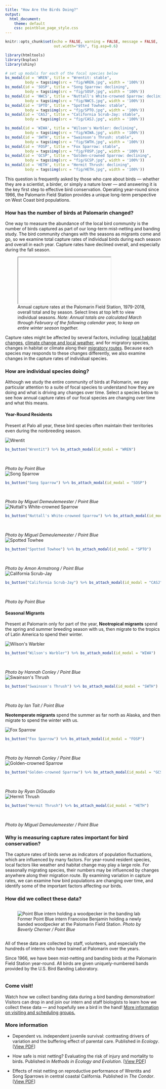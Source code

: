 ```yaml
---
title: "How Are the Birds Doing?"
output: 
  html_document:
    theme: default
    css: pointblue_page_style.css
---
```


```r
knitr::opts_chunk$set(echo = FALSE, warning = FALSE, message = FALSE, 
                      out.width="95%", fig.asp=0.6)

library(htmltools)
library(bsplus)
library(shiny)

# set up modals for each of the focal species below
bs_modal(id = 'WREN', title = "Wrentit: stable", 
         body = tags$img(src = "fig/WREN.jpg", width = '100%'))
bs_modal(id = 'SOSP', title = "Song Sparrow: declining", 
         body = tags$img(src = "fig/SOSP.jpg", width = '100%'))
bs_modal(id = 'NWCS', title = "Nuttall's White-crowned Sparrow: declining", 
         body = tags$img(src = "fig/NWCS.jpg", width = '100%'))
bs_modal(id = 'SPTO', title = "Spotted Towhee: stable", 
         body = tags$img(src = "fig/SPTO.jpg", width = '100%'))
bs_modal(id = 'CASJ', title = "California Scrub-Jay: stable", 
         body = tags$img(src = "fig/CASJ.jpg", width = '100%'))

bs_modal(id = 'WIWA', title = "Wilson's Warbler: declining", 
         body = tags$img(src = "fig/WIWA.jpg", width = '100%'))
bs_modal(id = 'SWTH', title = "Swainson's Thrush: stable", 
         body = tags$img(src = "fig/SWTH.jpg", width = '100%'))
bs_modal(id = 'FOSP', title = "Fox Sparrow: stable", 
         body = tags$img(src = "fig/FOSP.jpg", width = '100%'))
bs_modal(id = 'GCSP', title = "Golden-crowned Sparrow: declining", 
         body = tags$img(src = "fig/GCSP.jpg", width = '100%'))
bs_modal(id = 'HETH', title = "Hermit Thrush: declining", 
         body = tags$img(src = "fig/HETH.jpg", width = '100%'))
```

This question is frequently asked by those who care about birds &mdash; whether they are a scientist, a birder, or simply a nature lover &mdash; and answering it is the key first step to effective bird conservation. Operating year-round since 1966, the Palomarin Field Station provides a unique long-term perspective on West Coast bird populations. 

### How has the number of birds at Palomarin changed?

One way to measure the abundance of the local bird community is the number of birds captured as part of our long-term mist-netting and banding study. The bird community changes with the seasons as migrants come and go, so we examine total capture rates of individual birds during each season and overall in each year. Capture rates have declined overall, and especially during the fall season.  
<figure>
<iframe src="widget/graph_total_capturestats.html"></iframe>
<figcaption>
Annual capture rates at the Palomarin Field Station, 1979-2018, overall total and by season. Select lines at top left to view individual seasons. *Note: Annual totals are calculated March through February of the following calendar year, to keep an entire winter season together.*
</figcaption>
</figure>

Capture rates might be affected by several factors, including: [local habitat changes](habitat.html), [climate change and local weather](climate.html), and for migratory species, changes in habitat or climate along their [migratory routes](connections.html). Because each species may responds to these changes differently, we also examine changes in the capture rates of individual species.  

### How are individual species doing?
Although we study the entire community of birds at Palomarin, we pay particular attention to a suite of focal species to understand how they are doing and what is driving any changes over time. Select a species below to see how annual capture rates of our focal species are changing over time and what this means. 

#### Year-Round Residents
Present at Palo all year, these bird species often maintain their territories even during the nonbreeding season. 

<div class="row">
<div class="column5">
![](../images/birds/WREN.png "Wrentit"){#birds}
<figcaption>
```r
bs_button("Wrentit") %>% bs_attach_modal(id_modal = "WREN")
```
<br>
  
*Photo by Point Blue*
</figcaption>
</div>
<div class="column5">
![](../images/birds/SOSP.png "Song Sparrow"){#birds}
<figcaption>
```r
bs_button("Song Sparrow") %>% bs_attach_modal(id_modal = "SOSP")
```
<br>
  
*Photo by Miguel Demeulemeester / Point Blue*
</figcaption>
</div>
<div class="column5">
![](../images/birds/NWCS.png "Nuttall's White-crowned Sparrow"){#birds}
<figcaption>
```r
bs_button("Nuttall's White-crowned Sparrow") %>% bs_attach_modal(id_modal = "NWCS")
```
<br>
  
*Photo by Miguel Demeulemeester / Point Blue*
</figcaption>
</div>
<div class="column5">
![](../images/birds/SPTO.png "Spotted Towhee"){#birds}
<figcaption>
```r
bs_button("Spotted Towhee") %>% bs_attach_modal(id_modal = "SPTO")
```
<br>
  
*Photo by Amon Armstrong / Point Blue*
</figcaption>
</div>
<div class="column5">
![](../images/birds/CASJ.png "California Scrub-Jay"){#birds}
<figcaption>
```r
bs_button("California Scrub-Jay") %>% bs_attach_modal(id_modal = "CASJ")
```
<br>
  
*Photo by Point Blue*
</figcaption>
</div>
</div>

#### Seasonal Migrants
Present at Palomarin only for part of the year, **Neotropical migrants** spend the spring and summer breeding season with us, then migrate to the tropics of Latin America to spend their winter.

<div class="row">
<div class="column5">
![](../images/birds/WIWA.png "Wilson's Warbler"){#birds}
<figcaption>
```r
bs_button("Wilson's Warbler") %>% bs_attach_modal(id_modal = "WIWA")
```
<br>
  
*Photo by Hannah Conley / Point Blue*
</figcaption>
</div>
<div class="column5">
![](../images/birds/SWTH.png "Swainson's Thrush"){#birds}
<figcaption>
```r
bs_button("Swainson's Thrush") %>% bs_attach_modal(id_modal = "SWTH")
```
<br>
  
*Photo by Ian Tait / Point Blue*
</figcaption>
</div>
</div>

**Neotemperate migrants** spend the summer as far north as Alaska, and then migrate to spend the winter with us.

<div class="row">
<div class="column5">
![](../images/birds/FOSP.png "Fox Sparrow"){#birds}
<figcaption>
```r
bs_button("Fox Sparrow") %>% bs_attach_modal(id_modal = "FOSP")
```
<br>
  
*Photo by Hannah Conley / Point Blue*
</figcaption>
</div>
<div class="column5">
![](../images/birds/GCSP.png "Golden-crowned Sparrow"){#birds}
<figcaption>
```r
bs_button("Golden-crowned Sparrow") %>% bs_attach_modal(id_modal = "GCSP")
```
<br>
  
*Photo by Ryan DiGaudio*
</figcaption>
</div>
<div class="column5">
![](../images/birds/HETH.png "Hermit Thrush"){#birds}
<figcaption>
```r
bs_button("Hermit Thrush") %>% bs_attach_modal(id_modal = "HETH")
```
<br>
  
*Photo by Miguel Demeulemeester / Point Blue*
</figcaption>
</div>
</div>

### Why is measuring capture rates important for bird conservation?
The capture rates of birds serve as indicators of population fluctuations, which are influenced by many factors. For year-round resident species, local factors like weather and habitat change may play a large role. For seasonally migrating species, their numbers may be influenced by changes anywhere along their migration route. By examining variation in capture rates, we can examine how bird populations are changing over time, and identify some of the important factors affecting our birds.

### How did we collect these data?
<div class="row">
<div class="column">
<figure>
![](../images/birds/banding_intern_Francoise.jpg "Point Blue intern holding a woodpecker in the banding lab")
<figcaption>
Former Point Blue intern Francoise Benjamin holding a newly banded woodpecker at the Palomarin Field Station. *Photo by Beverly Cherner / Point Blue*
</figcaption>
</figure>
</div>
<div class="column">
All of these data are collected by staff, volunteers, and especially the hundreds of interns who have trained at Palomarin over the years. 

Since 1966, we have been mist-netting and banding birds at the Palomarin Field Station year-round. All birds are given uniquely-numbered bands provided by the U.S. Bird Banding Laboratory. 
</div>
</div>

### Come visit!
Watch how we collect banding data during a bird banding demonstration! Visitors can drop in and join our intern and staff biologists to learn how we collect these data &mdash; and hopefully see a bird in the hand! [More information on visiting and scheduling groups.](https://www.pointblue.org/about-us/contact-visit-us/){target="_blank"}


### More information
* Dependent vs. independent juvenile survival: contrasting drivers of variation and the buffering effect of parental care. Published in *Ecology*. [[View PDF](http://www.prbo.org/refs/files/12242_DybalaKE2013.pdf)]

* How safe is mist netting? Evaluating the risk of injury and mortality to birds. Published in *Methods in Ecology and Evolution*. [[View PDF](http://www.prbo.org/refs/files/12125_Spotswood2012.pdf)]

* Effects of mist netting on reproductive performance of Wrentits and Song Sparrows in central coastal California. Published in *The Condor*. [[View PDF](http://vvvvvv.prbo.org/refs/files/12001_Jennings_etal2009.pdf)]